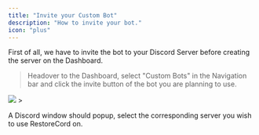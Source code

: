 ```yaml
---
title: "Invite your Custom Bot"
description: "How to invite your bot."
icon: "plus"
---
```

<Tip>First of all, we have to invite the bot to your Discord Server before creating the server on the Dashboard.</Tip>

> Headover to the Dashboard, select "Custom Bots" in the Navigation bar and click the invite button of the bot you are planning to use.

<Frame>
  <img src="images/setup_invite-bot.png" />
</Frame>
>

<Note>A Discord window should popup, select the corresponding server you wish to use RestoreCord on.</Note>
